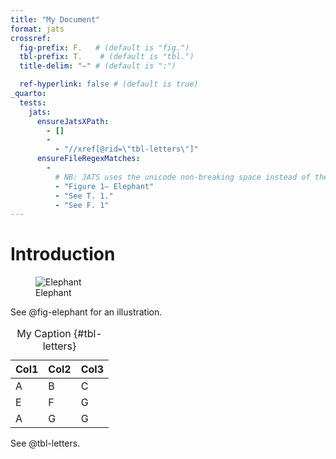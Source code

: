 ```yaml
---
title: "My Document"
format: jats
crossref:
  fig-prefix: F.   # (default is "fig.")
  tbl-prefix: T.    # (default is "tbl.")
  title-delim: "—" # (default is ":")

  ref-hyperlink: false # (default is true)
_quarto:
  tests:
    jats:
      ensureJatsXPath:
        - []
        - 
          - "//xref[@rid=\"tbl-letters\"]"
      ensureFileRegexMatches:
        - 
          # NB: JATS uses the unicode non-breaking space instead of the html entity
          - "Figure 1— Elephant"
          - "See T. 1."
          - "See F. 1"
---
```


# Introduction

![Elephant](img/painter.jpg){#fig-elephant}

See @fig-elephant for an illustration.


| Col1 | Col2 | Col3 |
|------|------|------|
| A    | B    | C    |
| E    | F    | G    |
| A    | G    | G    |

: My Caption {#tbl-letters}

See @tbl-letters.